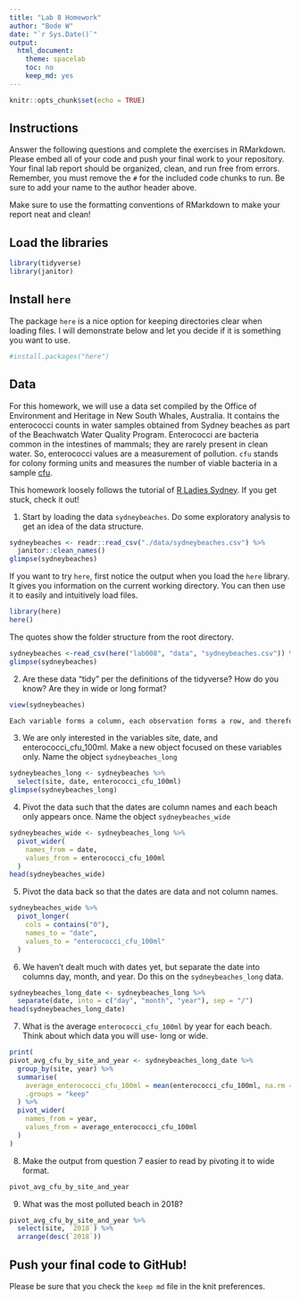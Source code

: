 ```yaml
---
title: "Lab 8 Homework"
author: "Bode W"
date: "`r Sys.Date()`"
output:
  html_document:
    theme: spacelab
    toc: no
    keep_md: yes
---
```


```r
knitr::opts_chunk$set(echo = TRUE)
```

## Instructions
Answer the following questions and complete the exercises in RMarkdown. Please embed all of your code and push your final work to your repository. Your final lab report should be organized, clean, and run free from errors. Remember, you must remove the `#` for the included code chunks to run. Be sure to add your name to the author header above.  

Make sure to use the formatting conventions of RMarkdown to make your report neat and clean!  

## Load the libraries
```r
library(tidyverse)
library(janitor)
``` 

## Install `here`
The package `here` is a nice option for keeping directories clear when loading files. I will demonstrate below and let you decide if it is something you want to use.  
```r
#install.packages("here")
```

## Data
For this homework, we will use a data set compiled by the Office of Environment and Heritage in New South Whales, Australia. It contains the enterococci counts in water samples obtained from Sydney beaches as part of the Beachwatch Water Quality Program. Enterococci are bacteria common in the intestines of mammals; they are rarely present in clean water. So, enterococci values are a measurement of pollution. `cfu` stands for colony forming units and measures the number of viable bacteria in a sample [cfu](https://en.wikipedia.org/wiki/Colony-forming_unit).   

This homework loosely follows the tutorial of [R Ladies Sydney](https://rladiessydney.org/). If you get stuck, check it out!  

1. Start by loading the data `sydneybeaches`. Do some exploratory analysis to get an idea of the data structure.
```r
sydneybeaches <- readr::read_csv("./data/sydneybeaches.csv") %>%
  janitor::clean_names()
glimpse(sydneybeaches)
```

If you want to try `here`, first notice the output when you load the `here` library. It gives you information on the current working directory. You can then use it to easily and intuitively load files.
```r
library(here)
here()
```

The quotes show the folder structure from the root directory.
```r
sydneybeaches <-read_csv(here("lab008", "data", "sydneybeaches.csv")) %>% janitor::clean_names()
glimpse(sydneybeaches)
```

2. Are these data "tidy" per the definitions of the tidyverse? How do you know? Are they in wide or long format?

```r
view(sydneybeaches)
```

```markdown
Each variable forms a column, each observation forms a row, and therefore the data is tidy. The data is in long format because each row is a single observation.
```

3. We are only interested in the variables site, date, and enterococci_cfu_100ml. Make a new object focused on these variables only. Name the object `sydneybeaches_long`

```r
sydneybeaches_long <- sydneybeaches %>%
  select(site, date, enterococci_cfu_100ml)
glimpse(sydneybeaches_long)
```

4. Pivot the data such that the dates are column names and each beach only appears once. Name the object `sydneybeaches_wide`

```r
sydneybeaches_wide <- sydneybeaches_long %>%
  pivot_wider(
    names_from = date,
    values_from = enterococci_cfu_100ml
  )
head(sydneybeaches_wide)
```

5. Pivot the data back so that the dates are data and not column names.

```r
sydneybeaches_wide %>%
  pivot_longer(
    cols = contains("0"),
    names_to = "date",
    values_to = "enterococci_cfu_100ml"
  )
```

6. We haven't dealt much with dates yet, but separate the date into columns day, month, and year. Do this on the `sydneybeaches_long` data.

```r
sydneybeaches_long_date <- sydneybeaches_long %>%
  separate(date, into = c("day", "month", "year"), sep = "/")
head(sydneybeaches_long_date)
```

7. What is the average `enterococci_cfu_100ml` by year for each beach. Think about which data you will use- long or wide.

```r
print(
pivot_avg_cfu_by_site_and_year <- sydneybeaches_long_date %>%
  group_by(site, year) %>%
  summarise(
    average_enterococci_cfu_100ml = mean(enterococci_cfu_100ml, na.rm = TRUE),
    .groups = "keep"
  ) %>%
  pivot_wider(
    names_from = year,
    values_from = average_enterococci_cfu_100ml
  )
)
```

8. Make the output from question 7 easier to read by pivoting it to wide format.

```r
pivot_avg_cfu_by_site_and_year
```

9. What was the most polluted beach in 2018?

```r
pivot_avg_cfu_by_site_and_year %>%
  select(site, `2018`) %>%
  arrange(desc(`2018`))
```

<!-- 10. Please complete the class project survey at: [BIS 15L Group Project](https://forms.gle/H2j69Z3ZtbLH3efW6) -->


## Push your final code to GitHub!
Please be sure that you check the `keep md` file in the knit preferences.   